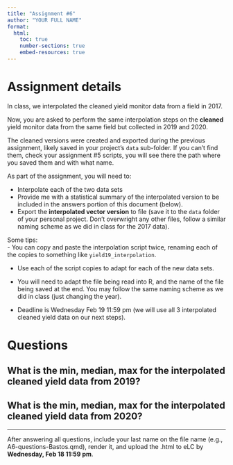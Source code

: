 ```yaml
---
title: "Assignment #6"
author: "YOUR FULL NAME"
format:
  html:
    toc: true
    number-sections: true
    embed-resources: true
---
```


# Assignment details  
In class, we interpolated the cleaned yield monitor data from a field in 2017.  

Now, you are asked to perform the same interpolation steps on the **cleaned** yield monitor data from the same field but collected in 2019 and 2020.  

The cleaned versions were created and exported during the previous assignment, likely saved in your project's `data` sub-folder.  If you can't find them, check your assignment #5 scripts, you will see there the path where you saved them and with what name.    

As part of the assignment, you will need to:  

- Interpolate each of the two data sets  
- Provide me with a statistical summary of the interpolated version to be included in the answers portion of this document (below).    
- Export the **interpolated vector version** to file (save it to the `data` folder of your personal project. Don't overwright any other files, follow a similar naming scheme as we did in class for the 2017 data).      

Some tips:  
- You can copy and paste the interpolation script twice, renaming each of the copies to something like `yield19_interpolation`.  

- Use each of the script copies to adapt for each of the new data sets.  

- You will need to adapt the file being read into R, and the name of the file being saved at the end. You may follow the same naming scheme as we did in class (just changing the year).   

- Deadline is Wednesday Feb 19 11:59 pm (we will use all 3 interpolated cleaned yield data on our next steps). 

# Questions  

## What is the min, median, max for the **interpolated** cleaned yield data from 2019?  



## What is the min, median, max for the **interpolated** cleaned yield data from 2020?  
 

---

After answering all questions, include your last name on the file name (e.g., A6-questions-Bastos.qmd), render it, and upload the .html to eLC by **Wednesday, Feb 18 11:59 pm**.  

